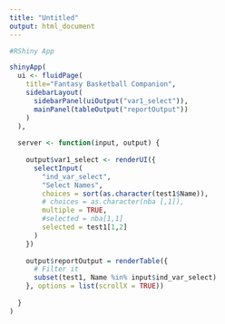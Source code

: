 ```yaml
---
title: "Untitled"
output: html_document
---
```


```r
#RShiny App

shinyApp(
  ui <- fluidPage(
    title="Fantasy Basketball Companion",
    sidebarLayout(
      sidebarPanel(uiOutput("var1_select")),
      mainPanel(tableOutput("reportOutput"))
    )
  ),
  
  server <- function(input, output) {
    
    output$var1_select <- renderUI({
      selectInput(
        "ind_var_select",
        "Select Names", 
        choices = sort(as.character(test1$Name)),
        # choices = as.character(nba [,1]),
        multiple = TRUE,
        #selected = nba[1,1]
        selected = test1[1,2]
      )
    })
    
    output$reportOutput = renderTable({
      # Filter it
      subset(test1, Name %in% input$ind_var_select)
    }, options = list(scrollX = TRUE))
    
  }
)

```
